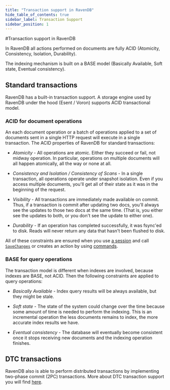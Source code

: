 ```yaml
---
title: "Transaction support in RavenDB"
hide_table_of_contents: true
sidebar_label: Transaction Support
sidebar_position: 1
---
```



#Transaction support in RavenDB

In RavenDB all actions performed on documents are fully ACID (Atomicity, Consistency, Isolation, Durability). 

The indexing mechanism is built on a BASE model (Basically Available, Soft state, Eventual consistency).

## Standard transactions

RavenDB has a built-in transaction support. A storage engine used by RavenDB under the hood (Esent / Voron) supports ACID transactional model. 

### ACID for document operations

An each document operation or a batch of operations applied to a set of documents sent in a single HTTP request will execute in a single transaction. The ACID properties of RavenDB for standard transactions:

* _Atomicity_  - All operations are atomic. Either they succeed or fail, not midway operation. In particular, operations on multiple documents will all happen atomically, all the way or none at all.

* _Consistency and Isolation / Consistency of Scans_ - In a single transaction, all operations operate under snapshot isolation. Even if you access multiple documents, you'll get all of their state as it was in the beginning of the request.

* _Visibility_ - All transactions are immediately made available on commit. Thus, if a transaction is commit after updating two docs, you'll always see the updates to those two docs at the same time. (That is, you either see the updates to both, or you don't see the update to either one).

* _Durability_ - If an operation has completed successfully, it was fsync'ed to disk. Reads will never return any data that hasn't been flushed to disk.

All of these constraints are ensured when you use [a session](../session/what-is-a-session-and-how-does-it-work.mdx) and call [`SaveChanges`](../session/saving-changes.mdx) or creates an action by using [commands](../commands/what-are-commands.mdx).

### BASE for query operations

The transaction model is different when indexes are involved, because indexes are BASE, not ACID. Then the following constraints are applied to query operations:

* _Basically Available_ - Index query results will be always available, but they might be stale.

* _Soft state_ - The state of the system could change over the time because some amount of time is needed to perform the indexing. This is an incremental operation the less documents remains to index, the more accurate index results we have.

* _Eventual consistency_ - The database will eventually become consistent once it stops receiving new documents and the indexing operation finishes.



## DTC transactions

RavenDB also is able to perform distributed transactions by implementing two-phase commit (2PC) transactions. More about DTC transaction support you will find [here](..//session/transaction-support/dtc-transactions.mdx).

